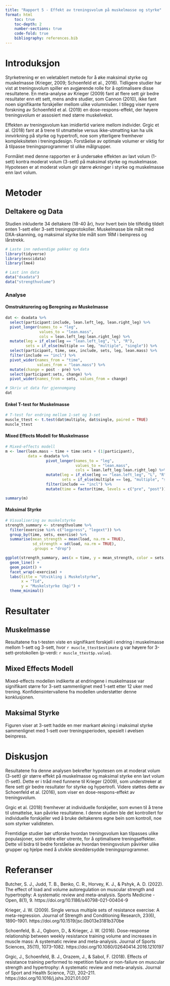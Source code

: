 ```yaml
---
title: "Rapport 5 - Effekt av treningsvolum på muskelmasse og styrke"
format: html
    toc: true
    toc-depth: 2
    number-sections: true
    code-fold: true
    bibliography: references.bib
---
```


# Introduksjon

Styrketrening er en veletablert metode for å øke maksimal styrke og muskelmasse (Krieger, 2009; Schoenfeld et al., 2016). Tidligere studier har vist at treningsvolum spiller en avgjørende rolle for å optimalisere disse resultatene. En meta-analyse av Krieger (2009) fant at flere sett gir bedre resultater enn ett sett, mens andre studier, som Cannon (2010), ikke fant noen signifikante forskjeller mellom ulike volumnivåer. I tillegg viser nyere forskning av Schoenfeld et al. (2019) en dose-respons-effekt, der høyere treningsvolum er assosiert med større muskelvekst.

Effekten av treningsvolum kan imidlertid variere mellom individer. Grgic et al. (2018) fant at å trene til utmattelse versus ikke-utmatting kan ha ulik innvirkning på styrke og hypertrofi, noe som ytterligere fremhever kompleksiteten i treningsdesign. Forståelse av optimale volumer er viktig for å tilpasse treningsprogrammer til ulike målgrupper.

Formålet med denne rapporten er å undersøke effekten av lavt volum (1-sett) kontra moderat volum (3-sett) på maksimal styrke og muskelmasse. Hypotesen er at moderat volum gir større økninger i styrke og muskelmasse enn lavt volum.

# Metoder

## Deltakere og Data

Studien inkluderte 34 deltakere (18-40 år), hvor hvert bein ble tilfeldig tildelt enten 1-sett eller 3-sett treningsprotokoller. Muskelmasse ble målt med DXA-skanning, og maksimal styrke ble målt som 1RM i beinpress og lårstrekk.

```r
# Laste inn nødvendige pakker og data
library(tidyverse)
library(exscidata)
library(lme4)

# Last inn data
data("dxadata")
data("strengthvolume")
```

### Analyse

#### Omstrukturering og Beregning av Muskelmasse

```r
dat <- dxadata %>%
  select(participant:include, lean.left_leg, lean.right_leg) %>%
  pivot_longer(names_to = "leg", 
               values_to = "lean.mass", 
               cols = lean.left_leg:lean.right_leg) %>%
  mutate(leg = if_else(leg == "lean.left_leg", "L", "R"), 
         sets = if_else(multiple == leg, "multiple", "single")) %>%
  select(participant, time, sex, include, sets, leg, lean.mass) %>%
  filter(include == "incl") %>%
  pivot_wider(names_from = "time", 
              values_from = "lean.mass") %>%
  mutate(change = post - pre) %>%
  select(participant:sets, change) %>%
  pivot_wider(names_from = sets, values_from = change)

# Skriv ut data for gjennomgang
dat
```

#### Enkel T-test for Muskelmasse

```r
# T-test for endring mellom 1-set og 3-set
muscle_ttest <- t.test(dat$multiple, dat$single, paired = TRUE)
muscle_ttest
```

#### Mixed Effects Modell for Muskelmasse

```r
# Mixed-effects modell
m <- lmer(lean.mass ~ time + time:sets + (1|participant), 
          data = dxadata %>%
                  pivot_longer(names_to = "leg", 
                               values_to = "lean.mass", 
                               cols = lean.left_leg:lean.right_leg) %>%
                  mutate(leg = if_else(leg == "lean.left_leg", "L", "R"), 
                         sets = if_else(multiple == leg, "multiple", "single")) %>%
                  filter(include == "incl") %>%
                  mutate(time = factor(time, levels = c("pre", "post"))))

summary(m)
```

#### Maksimal Styrke

```r
# Visualisering av muskelstyrke
strength_summary <- strengthvolume %>% 
  filter(exercise %in% c("legpress", "legext")) %>% 
  group_by(time, sets, exercise) %>% 
  summarise(mean_strength = mean(load, na.rm = TRUE),
            sd_strength = sd(load, na.rm = TRUE),
            .groups = "drop")

ggplot(strength_summary, aes(x = time, y = mean_strength, color = sets, group = sets)) +
  geom_line() +
  geom_point() +
  facet_wrap(~exercise) +
  labs(title = "Utvikling i Muskelstyrke",
       x = "Tid",
       y = "Muskelstyrke (kg)") +
  theme_minimal()
```

# Resultater

## Muskelmasse
Resultatene fra t-testen viste en signifikant forskjell i endring i muskelmasse mellom 1-sett og 3-sett, hvor `r muscle_ttest$estimate` g var høyere for 3-sett-protokollen (p-verdi: `r muscle_ttest$p.value`).

## Mixed Effects Modell
Mixed-effects modellen indikerte at endringene i muskelmasse var signifikant større for 3-sett sammenlignet med 1-sett etter 12 uker med trening. Konfidensintervallene fra modellen understøtter denne konklusjonen.

## Maksimal Styrke
Figuren viser at 3-sett hadde en mer markant økning i maksimal styrke sammenlignet med 1-sett over treningsperioden, spesielt i øvelsen beinpress.

# Diskusjon

Resultatene fra denne analysen bekrefter hypotesen om at moderat volum (3-sett) gir større effekt på muskelmasse og maksimal styrke enn lavt volum (1-sett). Dette er i tråd med funnene til Krieger (2009), som understreker at flere sett gir bedre resultater for styrke og hypertrofi. Videre støttes dette av Schoenfeld et al. (2016), som viser en dose-respons-effekt av treningsvolum.

Grgic et al. (2018) fremhever at individuelle forskjeller, som evnen til å trene til utmattelse, kan påvirke resultatene. I denne studien ble det kontrollert for individuelle forskjeller ved å bruke deltakerens egne bein som kontroll, noe som styrker validiteten.

Fremtidige studier bør utforske hvordan treningsvolum kan tilpasses ulike populasjoner, som eldre eller utrente, for å optimalisere treningseffekter. Dette vil bidra til bedre forståelse av hvordan treningsvolum påvirker ulike grupper og hjelpe med å utvikle skreddersydde treningsprogrammer.

# Referanser

Butcher, S. J., Judd, T. B., Benko, C. R., Horvey, K. J., & Pshyk, A. D. (2022). The effect of load and volume autoregulation on muscular strength and hypertrophy: A systematic review and meta-analysis. Sports Medicine - Open, 8(1), 9. https://doi.org/10.1186/s40798-021-00404-9

Krieger, J. W. (2009). Single versus multiple sets of resistance exercise: A meta-regression. Journal of Strength and Conditioning Research, 23(6), 1890–1901. https://doi.org/10.1519/jsc.0b013e3181b370be

Schoenfeld, B. J., Ogborn, D., & Krieger, J. W. (2016). Dose-response relationship between weekly resistance training volume and increases in muscle mass: A systematic review and meta-analysis. Journal of Sports Sciences, 35(11), 1073–1082. https://doi.org/10.1080/02640414.2016.1210197

Grgic, J., Schoenfeld, B. J., Orazem, J., & Sabol, F. (2018). Effects of resistance training performed to repetition failure or non-failure on muscular strength and hypertrophy: A systematic review and meta-analysis. Journal of Sport and Health Science, 7(2), 202–211. https://doi.org/10.1016/j.jshs.2021.01.007

